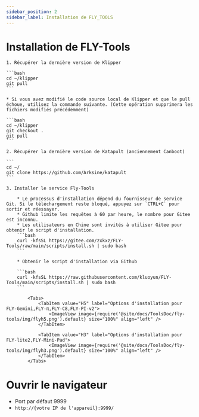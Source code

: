 ```yaml
---
sidebar_position: 2
sidebar_label: Installation de FLY_TOOLS
---
```






# Installation de FLY-Tools

    1. Récupérer la dernière version de Klipper

    ```bash
    cd ~/klipper
    git pull
    ```

    * Si vous avez modifié le code source local de Klipper et que le pull échoue, utilisez la commande suivante. (Cette opération supprimera les fichiers modifiés précédemment)

    ```bash
    cd ~/klipper
    git checkout .
    git pull
    ```

    2. Récupérer la dernière version de Katapult (anciennement Canboot)

    ```
    cd ~/
    git clone https://github.com/Arksine/katapult
    ```

    3. Installer le service Fly-Tools

        * Le processus d'installation dépend du fournisseur de service Git. Si le téléchargement reste bloqué, appuyez sur `CTRL+C` pour sortir et réessayer.
        * Github limite les requêtes à 60 par heure, le nombre pour Gitee est inconnu.
        * Les utilisateurs en Chine sont invités à utiliser Gitee pour obtenir le script d'installation.
        ```bash
        curl -kfsSL https://gitee.com/zxkxz/FLY-Tools/raw/main/scripts/install.sh | sudo bash
        ```

        * Obtenir le script d'installation via Github

        ```bash
        curl -kfsSL https://raw.githubusercontent.com/kluoyun/FLY-Tools/main/scripts/install.sh | sudo bash
        ```

            <Tabs>
                <TabItem value="H5" label="Options d'installation pour FLY-Gemini,FLY-π,FLY-C8,FLY-PI-v2">
                    <ImageView image={require('@site/docs/ToolsDoc/fly-tools/img/flyh5.png').default} size="100%" align="left" />
                </TabItem>
                
                <TabItem value="H3" label="Options d'installation pour FLY-lite2,FLY-Mini-Pad">
                    <ImageView image={require('@site/docs/ToolsDoc/fly-tools/img/flyh3.png').default} size="100%" align="left" />
                </TabItem>
            </Tabs>



# Ouvrir le navigateur
   * Port par défaut 9999
   * `http://{votre IP de l'appareil}:9999/`